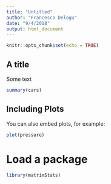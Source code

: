 ```yaml
---
title: "Untitled"
author: "Francesco Delogu"
date: "9/4/2018"
output: html_document
---
```


```r
knitr::opts_chunk$set(echo = TRUE)
```

## A title
Some text

```r
summary(cars)
```

## Including Plots

You can also embed plots, for example:

```r
plot(pressure)
```

# Load a package

```r
library(matrixStats)
```